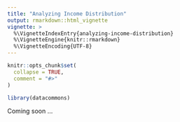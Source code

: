 ```yaml
---
title: "Analyzing Income Distribution"
output: rmarkdown::html_vignette
vignette: >
  %\VignetteIndexEntry{analyzing-income-distribution}
  %\VignetteEngine{knitr::rmarkdown}
  %\VignetteEncoding{UTF-8}
---
```


<!-- https://github.com/datacommonsorg/api-python/blob/master/notebooks/v2/analyzing_income_distribution.ipynb -->

```r
knitr::opts_chunk$set(
  collapse = TRUE,
  comment = "#>"
)
```

```r
library(datacommons)
```

Coming soon ...